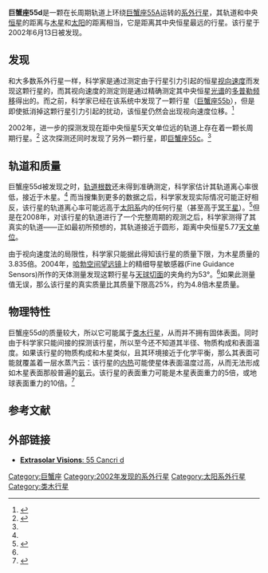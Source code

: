 {{Infobox Planet
| bgcolour = #A0B0FF
| image =
| caption =
| name = 巨蟹座55d
| parent star = yes
| star = 巨蟹座55
| planet = 
| constell = 巨蟹座
| distance = 40.9光年
| RA = {{RA|08|52|35.8}}
| DEC = {{DEC|+28|19|51}}
| class = G8V
| discovery = yes
| discovery_ref = 
| discoverer = 杰弗里·马西等人
| discovered = 2002年6月13日
| discovery_method = 视向速度法
| semimajor = 5.77 ± 0.11<ref name="fischer">{{cite journal | url=http://cdsads.u-strasbg.fr/cgi-bin/nph-bib_query?2008ApJ...675..790F&db_key=AST&nosetcookie=1| author =DA Fischer ''et al.'' | title=Five Planets Orbiting 55 Cancri |journal=Astrophysical Journal |issue=675| page=790-801 |doi=10.1086/525512 | volume=675|date=March 2008}}</ref>
| semiminor = 
| orbital_circ = 
| eccentricity = 0.025 ± 0.03<ref name="fischer" />
| period = 5218 ± 230地球日<ref name="fischer" />
| inclination = 
| long_periastron = 181.3 ± 32°<ref name="fischer" />
| time_periastron = 2,452,500.6 ± 230儒略日<ref name="fischer" />
| semi-amp = 46.85 ± 1.8m/s<ref name="fischer" />
| physical_characteristics = yes
| mean_radius = 
| density = 
| surface_grav = 
| mass = 
| minimum_mass = 3.835 ± 0.08倍木星质量<ref name="fischer" />
| single_temperature = 
| magnitude = 5.95
}}

'''巨蟹座55d'''是一颗在长周期轨道上环绕[[巨蟹座55A|巨蟹座55A]]运转的[[系外行星|系外行星]]，其轨道和中央[[恒星|恒星]]的距离与[[木星|木星]]和[[太阳|太阳]]的距离相当，它是距离其中央恒星最远的行星。该行星于2002年6月13日被发现。

==发现==
和大多数系外行星一样，科学家是通过测定由于行星引力引起的恒星[[视向速度|视向速度]]而发现这颗行星的，而其视向速度的测定则是通过精确测定其中央恒星[[光谱|光谱]]的[[多普勒频移|多普勒频移]]得出的。而之前，科学家已经在该系统中发现了一颗行星（[[巨蟹座55b|巨蟹座55b]]），但是即使抵消掉这颗行星引力引起的扰动，该恒星仍然会出现视向速度位移。<ref>{{cite journal | url=http://www.iop.org/EJ/article/1538-4357/474/2/L115/5590.html | author=Butler ''et al.'' | title=Three New 51 Pegasi-Type Planets | journal=The [[Astrophysical_Journal|Astrophysical Journal]] | volume=474 | issue=2 | year=1997 | pages=L115–L118 | doi=10.1086/310444 | access-date=2009-05-28 | archive-date=2019-12-09 | archive-url=https://web.archive.org/web/20191209213342/http://www.iop.org/EJ/article/1538-4357/474/2/L115/5590.html | dead-url=no }}</ref>

2002年，进一步的探测发现在距中央恒星5天文单位远的轨道上存在着一颗长周期行星。<ref name="marcy02">{{cite journal|url=http://cdsads.u-strasbg.fr/cgi-bin/nph-bib_query?2002ApJ...581.1375M&db_key=AST&nosetcookie=1|author=Marcy, G. et al.|title=A planet at 5 AU Around 55 Cancri|journal=[[The_Astrophysical_Journal|The Astrophysical Journal]]|volume=581|pages=1375 – 1388|year=2002|doi=10.1086/344298}}</ref> 这次探测还同时发现了另外一颗行星，即[[巨蟹座55c|巨蟹座55c]]。<ref name="fischer" />

==轨道和质量==
巨蟹座55d被发现之时，[[轨道根数|轨道根数]]还未得到准确测定，科学家估计其轨道离心率很低，接近于木星。<ref name="marcy02" /> 而当搜集到更多的数据之后，科学家发现实际情况可能正好相反，该行星的轨道离心率可能远高于[[太阳系|太阳系]]内的任何行星（甚至高于[[冥王星|冥王星]]）。<ref name="mcarthur">{{cite journal|url=http://xxx.lanl.gov/abs/astro-ph/0408585|author=McArthur, B. et al.|title=Detection of a NEPTUNE-mass planet in the ρ<sup>1</sup> Cnc system using the Hobby-Eberly Telescope|journal=[[The_Astrophysical_Journal|The Astrophysical Journal]]|volume=614|year=2004|pages=L81 – L84|doi=10.1086/425561}}</ref>但是在2008年，对该行星的轨道进行了一个完整周期的观测之后，科学家测得了其真实的轨道——正如最初所预想的，其轨道接近于圆形，距离中央恒星5.77[[天文单位|天文单位]]。

由于视向速度法的局限性，科学家只能据此得知该行星的质量下限，为木星质量的3.835倍。2004年，[[哈勃空间望远镜|哈勃空间望远镜]]上的精细导星敏感器(Fine Guidance Sensors)所作的天体测量发现这颗行星与[[天球切面|天球切面]]的夹角约为53°。<ref name="mcarthur" />如果此测量值无误，那么该行星的真实质量比其质量下限高25%，约为4.8倍木星质量。

==物理特性==
巨蟹座55d的质量较大，所以它可能属于[[类木行星|类木行星]]，从而并不拥有固体表面。同时由于科学家只能间接的探测该行星，所以至今还不知道其半径、物质构成和表面温度。如果该行星的物质构成和木星类似，且其环境接近于化学平衡，那么其表面可能就覆盖着一层水蒸汽云：该行星的[[内热|内热]]可能使星体表面温度过高，从而无法形成如木星表面那般普遍的[[氨|氨]]云。该行星的表面重力可能是木星表面重力的5倍，或地球表面重力的10倍。<ref>{{cite journal|url=http://adsabs.harvard.edu/abs/2003ApJ...588.1121S|author=Sudarsky, D. et al.|title=Theoretical Spectra and Atmospheres of Extrasolar Giant Planets|journal=[[The_Astrophysical_Journal|The Astrophysical Journal]]|volume=588|issue=2|pages=1121 – 1148|year=2003|doi=10.1086/374331|access-date=2009-05-28|archive-date=2019-05-04|archive-url=https://web.archive.org/web/20190504064225/http://adsabs.harvard.edu/abs/2003ApJ...588.1121S|dead-url=no}}</ref>


==参考文献==
{{Reflist|2}}

==外部链接==
* [https://web.archive.org/web/20090503123620/http://www.extrasolar.net/planettour.asp?StarCatId=normal&PlanetId=192 '''Extrasolar Visions''': 55 Cancri d]

{{巨蟹座55}}
{{55 Cancri}}

{{Sky|08|52|35.8|+|28|19|51|40900}}
[[Category:巨蟹座|Category:巨蟹座]]
[[Category:2002年发现的系外行星|Category:2002年发现的系外行星]]
[[Category:太阳系外行星|Category:太阳系外行星]]
[[Category:类木行星|Category:类木行星]]
